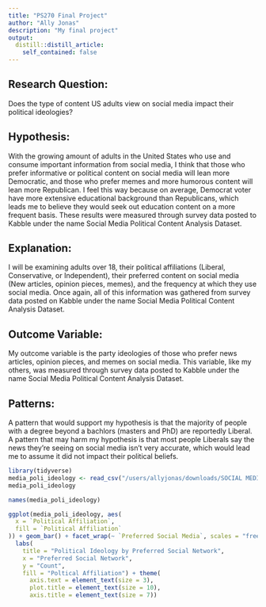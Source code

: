 ```yaml
---
title: "PS270 Final Project"
author: "Ally Jonas"
description: "My final project"
output:
  distill::distill_article:
    self_contained: false
---
```

## Research Question:
Does the type of content US adults view on social media impact their political ideologies?

## Hypothesis:
With the growing amount of adults in the United States who use and consume important information from social media, I think that those who prefer informative or political content on social media will lean more Democratic, and those who prefer memes and more humorous content will lean more Republican. I feel this way because on average, Democrat voter have more extensive educational background than Republicans, which leads me to believe they would seek out education content on a more frequent basis. These results were measured through survey data posted to Kabble under the name Social Media Political Content Analysis Dataset. 

## Explanation:
I will be examining adults over 18, their political affiliations (Liberal, Conservative, or Independent), their preferred content on social media (New articles, opinion pieces, memes), and the frequency at which they use social media. Once again, all of this information was gathered from survey data posted on Kabble under the name Social Media Political Content Analysis Dataset. 

## Outcome Variable:
My outcome variable is the party ideologies of those who prefer news articles, opinion pieces, and memes on social media. This variable, like my others, was measured through survey data posted to Kabble under the name Social Media Political Content Analysis Dataset.

## Patterns:
A pattern that would support my hypothesis is that the majority of people with a degree beyond a bachlors (masters and PhD) are reportedly Liberal. A pattern that may harm my hypothesis is that most people Liberals say the news they’re seeing on social media isn’t very accurate, which would lead me to assume it did not impact their political beliefs. 

```r
library(tidyverse)
media_poli_ideology <- read_csv("/users/allyjonas/downloads/SOCIAL MEDIA IMPACT/social_media_political_content_test_data.csv")
media_poli_ideology
```
```r
names(media_poli_ideology)
```
```r
ggplot(media_poli_ideology, aes(
  x = `Political Affiliation`,
  fill = `Political Affiliation`
)) + geom_bar() + facet_wrap(~ `Preferred Social Media`, scales = "free_y") +
  labs(
    title = "Political Ideology by Preferred Social Network",
    x = "Preferred Social Network",
    y = "Count",
    fill = "Poltical Affiliation") + theme(
      axis.text = element_text(size = 3),
      plot.title = element_text(size = 10),
      axis.title = element_text(size = 7))
```

